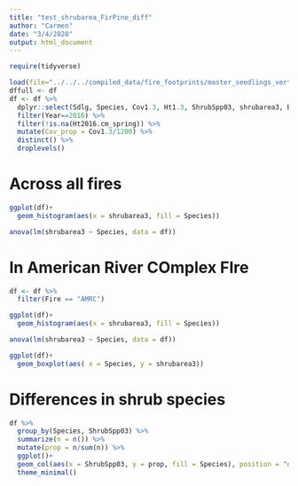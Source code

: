 ```yaml
---
title: "test_shrubarea_FirPine_diff"
author: "Carmen"
date: "3/4/2020"
output: html_document
---
```


```r
require(tidyverse)
```


```r
load(file="../../../compiled_data/fire_footprints/master_seedlings_vert.Rdata")
dffull <- df
df <- df %>%
  dplyr::select(Sdlg, Species, Cov1.3, Ht1.3, ShrubSpp03, shrubarea3, BasDia2016.cm, Ht2016.cm_spring, heatload, incidrad, Slope.Deg, Elevation, Fire, Years, Year) %>%
  filter(Year==2016) %>%
  filter(!is.na(Ht2016.cm_spring)) %>%
  mutate(Cov_prop = Cov1.3/1200) %>%
  distinct() %>%
  droplevels()
```

# Across all fires
```r
ggplot(df)+
  geom_histogram(aes(x = shrubarea3, fill = Species))

anova(lm(shrubarea3 ~ Species, data = df))

```


# In American River COmplex FIre
```r
df <- df %>% 
  filter(Fire == "AMRC") 
```

```r
ggplot(df)+
  geom_histogram(aes(x = shrubarea3, fill = Species))

anova(lm(shrubarea3 ~ Species, data = df))

```

```r
ggplot(df)+
  geom_boxplot(aes( x = Species, y = shrubarea3))
```

# Differences in shrub species
```r
df %>% 
  group_by(Species, ShrubSpp03) %>% 
  summarize(n = n()) %>% 
  mutate(prop = n/sum(n)) %>% 
  ggplot()+
  geom_col(aes(x = ShrubSpp03, y = prop, fill = Species), position = "dodge")+
  theme_minimal()
```

